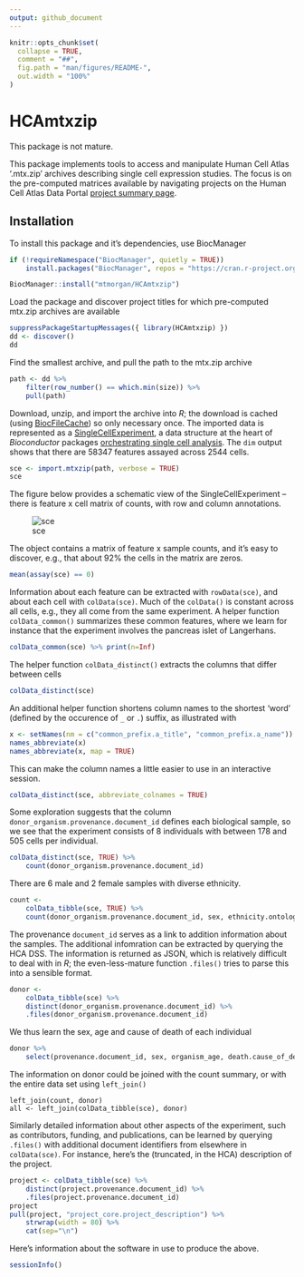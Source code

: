 ```yaml
---
output: github_document
---
```


<!-- README.md is generated from README.Rmd. Please edit that file -->

```r
knitr::opts_chunk$set(
  collapse = TRUE,
  comment = "##",
  fig.path = "man/figures/README-",
  out.width = "100%"
)
```

# HCAmtxzip

<!-- badges: start -->
<!-- badges: end -->

This package is not mature.

This package implements tools to access and manipulate Human Cell
Atlas '.mtx.zip' archives describing single cell expression
studies. The focus is on the pre-computed matrices available by
navigating projects on the Human Cell Atlas Data Portal [project
summary page][hca_projects].

[hca_projects]: https://data.humancellatlas.org/explore/projects

## Installation

To install this package and it's dependencies, use BiocManager

```r
if (!requireNamespace("BiocManager", quietly = TRUE))
    install.packages("BiocManager", repos = "https://cran.r-project.org")

BiocManager::install("mtmorgan/HCAmtxzip")
```

Load the package and discover project titles for which pre-computed
mtx.zip archives are available

```r
suppressPackageStartupMessages({ library(HCAmtxzip) })
dd <- discover()
dd
```

Find the smallest archive, and pull the path to the mtx.zip archive

```r
path <- dd %>%
    filter(row_number() == which.min(size)) %>%
    pull(path)
```

Download, unzip, and import the archive into _R_; the download is
cached (using [BiocFileCache][]) so only necessary once. The imported
data is represented as a [SingleCellExperiment][], a data structure at
the heart of _Bioconductor_ packages [orchestrating single cell
analysis][osca]. The `dim` output shows that there are 58347 features
assayed across 2544 cells.

[BiocFileCache]: https://bioconductor.org/packages/BiocFileCache
[SingleCellExperiment]: https://bioconductor.org/packages/SingleCellExperiment
[osca]: https://osca.bioconductor.org

```r
sce <- import.mtxzip(path, verbose = TRUE)
sce
```

The figure below provides a schematic view of the SingleCellExperiment
-- there is feature x cell matrix of counts, with row and column
annotations.

![sce][sce_image]

[sce_image]: https://raw.githubusercontent.com/Bioconductor/SummarizedExperiment/master/vignettes/SE.svg?sanitize=true

The object contains a matrix of feature x sample counts, and it's easy
to discover, e.g., that about 92\% the cells in the matrix are zeros.

```r
mean(assay(sce) == 0)
```

Information about each feature can be extracted with `rowData(sce)`,
and about each cell with `colData(sce)`. Much of the `colData()` is
constant across all cells, e.g., they all come from the same
experiment. A helper function `colData_common()` summarizes these
common features, where we learn for instance that the experiment
involves the pancreas islet of Langerhans.

```r
colData_common(sce) %>% print(n=Inf)
```

The helper function `colData_distinct()` extracts the columns that
differ between cells

```r
colData_distinct(sce)
```

An additional helper function shortens column names to the shortest
'word' (defined by the occurence of `_` or `.`) suffix, as illustrated
with

```r
x <- setNames(nm = c("common_prefix.a_title", "common_prefix.a_name"))
names_abbreviate(x)
names_abbreviate(x, map = TRUE)
```

This can make the column names a little easier to use in an
interactive session.

```r
colData_distinct(sce, abbreviate_colnames = TRUE)
```

Some exploration suggests that the column
`donor_organism.provenance.document_id` defines each biological
sample, so we see that the experiment consists of 8 individuals with
between 178 and 505 cells per individual.

```r
colData_distinct(sce, TRUE) %>%
    count(donor_organism.provenance.document_id)
```

There are 6 male and 2 female samples with diverse ethnicity.

```r
count <-
    colData_tibble(sce, TRUE) %>%
    count(donor_organism.provenance.document_id, sex, ethnicity.ontology_label)
```

The provenance `document_id` serves as a link to addition information
about the samples. The additional infomration can be extracted by
querying the HCA DSS. The information is returned as JSON, which is
relatively difficult to deal with in _R_; the even-less-mature
function `.files()` tries to parse this into a sensible format.

```r
donor <-
    colData_tibble(sce) %>%
    distinct(donor_organism.provenance.document_id) %>%
    .files(donor_organism.provenance.document_id)
```

We thus learn the sex, age and cause of death of each individual

```r
donor %>%
    select(provenance.document_id, sex, organism_age, death.cause_of_death)
```

The information on donor could be joined with the count summary, or
with the entire data set using `left_join()`

```
left_join(count, donor)
all <- left_join(colData_tibble(sce), donor)
```

Similarly detailed information about other aspects of the experiment,
such as contributors, funding, and publications, can be learned by
querying `.files()` with additional document identifiers from
elsewhere in `colData(sce)`. For instance, here's the (truncated, in
the HCA) description of the project.

```r
project <- colData_tibble(sce) %>%
    distinct(project.provenance.document_id) %>%
    .files(project.provenance.document_id)
project
pull(project, "project_core.project_description") %>%
    strwrap(width = 80) %>%
    cat(sep="\n")
```

Here's information about the software in use to produce the above.

```r
sessionInfo()
```
